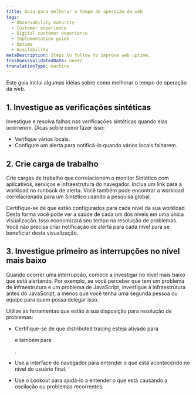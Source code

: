 ```yaml
---
title: Guia para melhorar o tempo de operação da web
tags:
  - Observability maturity
  - Customer experience
  - Digital customer experience
  - Implementation guide
  - Uptime
  - Availability
metaDescription: Steps to follow to improve web uptime.
freshnessValidatedDate: never
translationType: machine
---
```


Este guia inclui algumas idéias sobre como melhorar o tempo de operação da web.

## 1. Investigue as verificações sintéticas

Investigue e resolva falhas nas verificações sintéticas quando elas ocorrerem. Dicas sobre como fazer isso:

* Verifique vários locais.
* Configure um alerta para notificá-lo quando vários locais falharem.

## 2. Crie carga de trabalho

Crie cargas de trabalho que correlacionem o monitor Sintético com aplicativos, serviços e infraestrutura do navegador. Inclua um link para a workload no runbook de alerta. Você também pode encontrar a workload correlacionada para um Sintético usando a pesquisa global.

Certifique-se de que <InlinePopover type="alerts"/>estão configurados para cada nível da sua workload. Desta forma você pode ver a saúde de cada um dos níveis em uma única visualização. Isso economizará seu tempo na resolução de problemas. Você não precisa criar notificação de alerta para cada nível para se beneficiar desta visualização.

## 3. Investigue primeiro as interrupções no nível mais baixo

Quando ocorrer uma interrupção, comece a investigar no nível mais baixo que está alertando. Por exemplo, se você perceber que tem um problema de infraestrutura e um problema de JavaScript, investigue a infraestrutura antes do JavaScript, a menos que você tenha uma segunda pessoa ou equipe para quem possa delegar isso.

Utilize as ferramentas que estão à sua disposição para resolução de problemas:

* Certifique-se de que distributed tracing esteja ativado para

  <InlinePopover type="browser"/>

  e também para

  <InlinePopover type="apm"/>

  .

* Use a interface do navegador para entender o que está acontecendo no nível do usuário final.

* Use o Lookout para ajudá-lo a entender o que está causando a oscilação ou problemas recorrentes.